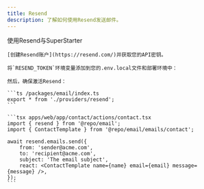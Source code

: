 ```yaml
---
title: Resend
description: 了解如何使用Resend发送邮件。
---
```


使用Resend与SuperStarter

<Steps>
  <Step title="创建Resend账户">

    [创建Resend账户](https://resend.com/)并获取您的API密钥。

  </Step>
  <Step title="添加环境变量">

    将`RESEND_TOKEN`环境变量添加到您的.env.local文件和部署环境中：

    然后，确保激活Resend：

    ```ts /packages/email/index.ts
    export * from './providers/resend';
    ```

  </Step>
  <Step title="发送邮件">

    ```tsx apps/web/app/contact/actions/contact.tsx
    import { resend } from '@repo/email';
    import { ContactTemplate } from '@repo/email/emails/contact';

    await resend.emails.send({
        from: 'sender@acme.com',
        to: 'recipient@acme.com',
        subject: 'The email subject',
        react: <ContactTemplate name={name} email={email} message={message} />,
    });
    ```

  </Step>
</Steps>